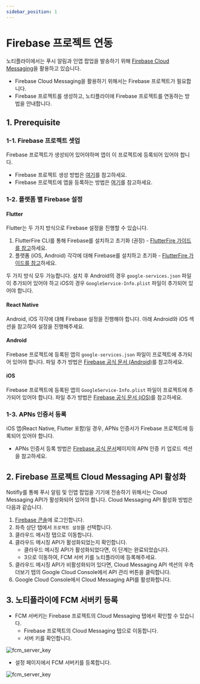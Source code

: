 ```yaml
---
sidebar_position: 1
---
```


# Firebase 프로젝트 연동

노티플라이에서는 푸시 알림과 인앱 팝업을 발송하기 위해 [Firebase Cloud Messaging](https://firebase.google.com/docs/cloud-messaging)을 활용하고 있습니다.

- Firebase Cloud Messaging을 활용하기 위해서는 Firebase 프로젝트가 필요합니다.
- Firebase 프로젝트를 생성하고, 노티플라이에 Firebase 프로젝트를 연동하는 방법을 안내합니다.

## 1. Prerequisite

### 1-1. Firebase 프로젝트 셋업

Firebase 프로젝트가 생성되어 있어야하며 앱이 이 프로젝트에 등록되어 있어야 합니다.

- Firebase 프로젝트 생성 방법은 [여기](https://firebase.google.com/docs/projects/learn-more?hl=ko)를 참고하세요.
- Firebase 프로젝트에 앱을 등록하는 방법은 [여기](https://firebase.google.com/docs/projects/learn-more?hl=ko#add-app)를 참고하세요.

### 1-2. 플랫폼 별 Firebase 설정

#### Flutter

Flutter는 두 가지 방식으로 Firebase 설정을 진행할 수 있습니다.

1. FlutterFire CLI를 통해 Firebase를 설치하고 초기화 (권장) - [FlutterFire 가이드를 참고](https://firebase.flutter.dev/docs/overview#installation)하세요.
2. 플랫폼 (iOS, Android) 각각에 대해 Firebase를 설치하고 초기화 - [FlutterFire 가이드를 참고](https://firebase.flutter.dev/docs/manual-installation/)하세요.

두 가지 방식 모두 가능합니다. 설치 후 Android의 경우 `google-services.json` 파일이 추가되어 있어야 하고 iOS의 경우 `GoogleService-Info.plist` 파일이 추가되어 있어야 합니다.

#### React Native

Android, iOS 각각에 대해 Firebase 설정을 진행해야 합니다. 아래 Android와 iOS 섹션을 참고하여 설정을 진행해주세요.

#### Android

Firebase 프로젝트에 등록된 앱의 `google-services.json` 파일이 프로젝트에 추가되어 있어야 합니다. 파일 추가 방법은 [Firebase 공식 문서 (Android)](https://firebase.google.com/docs/android/setup?hl=ko#add-config-file)를 참고하세요.

#### iOS

Firebase 프로젝트에 등록된 앱의 `GoogleService-Info.plist` 파일이 프로젝트에 추가되어 있어야 합니다. 파일 추가 방법은 [Firebase 공식 문서 (iOS)](https://firebase.google.com/docs/ios/setup?hl=ko#add-config-file)를 참고하세요.

### 1-3. APNs 인증서 등록

iOS 앱(React Native, Flutter 포함)일 경우, APNs 인증서가 Firebase 프로젝트에 등록되어 있어야 합니다.

- APNs 인증서 등록 방법은 [Firebase 공식 문서](https://firebase.google.com/docs/cloud-messaging/ios/client?hl=ko#upload_your_apns_authentication_key)페이지의 APN 인증 키 업로드 섹션을 참고하세요.

## 2. Firebase 프로젝트 Cloud Messaging API 활성화

Notifly를 통해 푸시 알림 및 인앱 팝업을 기기에 전송하기 위해서는 Cloud Messaging API가 활성화되어 있어야 합니다.
Cloud Messaging API 활성화 방법은 다음과 같습니다.

1. [Firebase 콘솔](https://console.firebase.google.com/)에 로그인합니다.
2. 좌측 상단 탭에서 `프로젝트 설정`을 선택합니다.
3. 클라우드 메시징 탭으로 이동합니다.
4. 클라우드 메시징 API가 활성화되었는지 확인합니다.
   - 클라우드 메시징 API가 활성화되었다면, 이 단계는 완료되었습니다.
   - 3으로 이동하여, FCM 서버 키를 노티플라이에 등록해주세요.
5. 클라우드 메시징 API가 비활성화되어 있다면, Cloud Messaging API 섹션의 우측 더보기 탭의 Google Cloud Console에서 API 관리 버튼을 클릭합니다.
6. Google Cloud Console에서 Cloud Messaging API를 활성화합니다.

## 3. 노티플라이에 FCM 서버키 등록

- FCM 서버키는 Firebase 프로젝트의 Cloud Messaging 탭에서 확인할 수 있습니다.
  - Firebase 프로젝트의 Cloud Messaging 탭으로 이동합니다.
  - 서버 키를 확인합니다.

![fcm_server_key](./image/firebase_fcm_server_key.png)

- 설정 페이지에서 FCM 서버키를 등록합니다.

![fcm_server_key](./image/notifly_setting_page_fcm_server_key.png)
